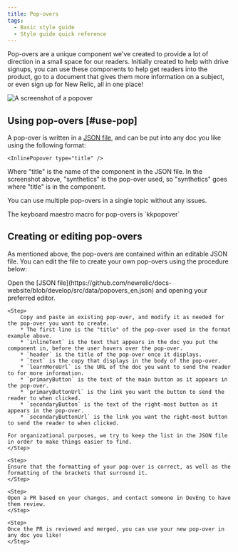 ```yaml
---
title: Pop-overs
tags:
  - Basic style guide
  - Style guide quick reference
---
```


Pop-overs are a unique component we've created to provide a lot of direction in a small space for our readers. Initially created to help with drive signups, you can use these components to help get readers into the product, go to a document that gives them more information on a subject, or even sign up for New Relic, all in one place!

<img
  title="Popover"
  alt="A screenshot of a popover"
  src={styleguidePopoverexample}
/>

## Using pop-overs [#use-pop]

A pop-over is written in a [JSON file](https://github.com/newrelic/docs-website/blob/develop/src/data/popovers_en.json), and can be put into any doc you like using the following format:

```
<InlinePopover type="title" />
```

Where "title" is the name of the component in the JSON file. In the screenshot above, "synthetics" is the pop-over used, so "synthetics" goes where "title" is in the component. 

You can use multiple pop-overs in a single topic without any issues.

<Callout variant="tip">
The keyboard maestro macro for pop-overs is `kkpopover`
</Callout>

## Creating or editing pop-overs

As mentioned above, the pop-overs are contained within an editable JSON file. You can edit the file to create your own pop-overs using the procedure below:

<Steps>
    <Step>
        Open the [JSON file](https://github.com/newrelic/docs-website/blob/develop/src/data/popovers_en.json) and opening your preferred editor.
    </Step>

    <Step>
        Copy and paste an existing pop-over, and modify it as needed for the pop-over you want to create. 
        * The first line is the "title" of the pop-over used in the format example above.
        * `inlineText` is the text that appears in the doc you put the component in, before the user hovers over the pop-over.
        * `header` is the title of the pop-over once it displays.
        * `text` is the copy that displays in the body of the pop-over.
        * `learnMoreUrl` is the URL of the doc you want to send the reader to for more information.
        * `primaryButton` is the text of the main button as it appears in the pop-over.
        * `primaryButtonUrl` is the link you want the button to send the reader to when clicked.
        * `secondaryButton` is the text of the right-most button as it appears in the pop-over.
        * `secondaryButtonUrl` is the link you want the right-most button to send the reader to when clicked.
    
    For organizational purposes, we try to keep the list in the JSON file in order to make things easier to find.
    </Step>

    <Step>
    Ensure that the formatting of your pop-over is correct, as well as the formatting of the brackets that surround it.
    </Step>

    <Step>
    Open a PR based on your changes, and contact someone in DevEng to have them review.
    </Step>

    <Step>
    Once the PR is reviewed and merged, you can use your new pop-over in any doc you like!
    </Step>
</Steps>